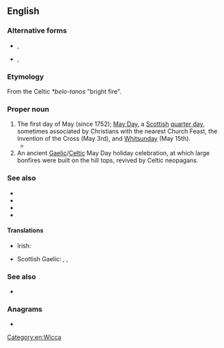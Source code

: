 ==English==
{{wikipedia}}

===Alternative forms===
* {{l|en|Bealtaine}}, {{l|en|Beltaine}}
* {{l|en|Beltein}}, {{l|en|Beltin}}

===Etymology===
From the Celtic ''*belo-tanos'' "bright fire".

===Proper noun===
{{en-proper noun}}

# The first day of May (since 1752); [[May Day]], a [[Scottish]] [[quarter day]], sometimes associated by Christians with the nearest Church Feast, the Invention of the Cross (May 3rd), and [[Whitsunday]] (May 15th).
#* {{quote-book
|lang=en
|year=1424
|year_published=1597
|author=[[w:James I of Scotland|James I of Scotland]]
|by=
|title=The lawes and actes of parliament maid be King James the first and his successours kinges of Scotland
|url=http://books.google.com/books?id=OiNFAAAAcAAJ&pg=PP17
|original=
|chapter=
|section=
|isbn=
|edition=Edinburgh
|publisher=[[w:Robert Waldegrave|Robert Waldegrave]]
|location=
|editor=
|volume=
|page=A3
|passage=And quhair it be tainted that they big, and the Birdes be flowin, and the nest be funden in the Trees at '''''Beltane''''' the trees sal be foirfaulted to the King (bot gif they be redeemed fra him, throw them that they first perteined to) and hewin downe, and siue schillings to the King is unlaw.
}}
# An ancient [[Gaelic]]/[[Celtic]] May Day holiday celebration, at which large bonfires were built on the hill tops, revived by Celtic neopagans.

===See also===
* {{l|en|Hallowmas}}
* {{l|en|Candlemas}}
* {{l|en|Lammas}}
* {{l|en|Whitsunday}}

====Translations====
{{trans-top|holiday}}
* Irish: {{t|ga|Lá Bealtaine|m}}
{{trans-mid}}
* Scottish Gaelic: {{t|gd|Là Bealltainn|m}}, {{t|gd|Là Buidhe Bealltainn|m}}, {{t|gd|Bealltainn|f}}
{{trans-bottom}}

===See also===
* {{list:Wiccan Sabbats/en}}

===Anagrams===
* {{anagrams|en|a=abeelnt|tenable}}

[[Category:en:Wicca]]
